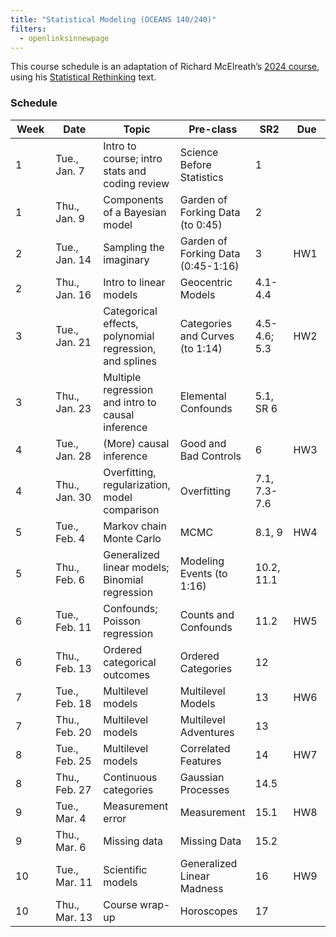 ```yaml
---
title: "Statistical Modeling (OCEANS 140/240)"
filters:
  - openlinksinnewpage
---
```


This course schedule is an adaptation of Richard McElreath's [2024 course](https://github.com/rmcelreath/stat_rethinking_2024), using his [Statistical Rethinking](https://xcelab.net/rm/) text. 


### Schedule

| Week | Date          | Topic                                                   | Pre-class                          | SR2          | Due |
|------------|------------|---------------|------------|------------|------------|
| 1    | Tue., Jan. 7  | Intro to course; intro stats and coding review          | Science Before Statistics          | 1            |     |
| 1    | Thu., Jan. 9  | Components of a Bayesian model                          | Garden of Forking Data (to 0:45)   | 2            |     |
| 2    | Tue., Jan. 14 | Sampling the imaginary                                  | Garden of Forking Data (0:45-1:16) | 3            | HW1 |
| 2    | Thu., Jan. 16 | Intro to linear models                                  | Geocentric Models                  | 4.1-4.4      |     |
| 3    | Tue., Jan. 21 | Categorical effects, polynomial regression, and splines | Categories and Curves (to 1:14)    | 4.5-4.6; 5.3 | HW2 |
| 3    | Thu., Jan. 23 | Multiple regression and intro to causal inference       | Elemental Confounds                | 5.1, SR 6    |     |
| 4    | Tue., Jan. 28 | (More) causal inference                                 | Good and Bad Controls              | 6            | HW3 |
| 4    | Thu., Jan. 30 | Overfitting, regularization, model comparison           | Overfitting                        | 7.1, 7.3-7.6 |     |
| 5    | Tue., Feb. 4  | Markov chain Monte Carlo                                | MCMC                               | 8.1, 9       | HW4 |
| 5    | Thu., Feb. 6  | Generalized linear models; Binomial regression          | Modeling Events (to 1:16)          | 10.2, 11.1   |     |
| 6    | Tue., Feb. 11 | Confounds; Poisson regression                           | Counts and Confounds               | 11.2         | HW5 |
| 6    | Thu., Feb. 13 | Ordered categorical outcomes                            | Ordered Categories                 | 12           |     |
| 7    | Tue., Feb. 18 | Multilevel models                                       | Multilevel Models                  | 13           | HW6 |
| 7    | Thu., Feb. 20 | Multilevel models                                       | Multilevel Adventures              | 13           |     |
| 8    | Tue., Feb. 25 | Multilevel models                                       | Correlated Features                | 14           | HW7 |
| 8    | Thu., Feb. 27 | Continuous categories                                   | Gaussian Processes                 | 14.5         |     |
| 9    | Tue., Mar. 4  | Measurement error                                       | Measurement                        | 15.1         | HW8 |
| 9    | Thu., Mar. 6  | Missing data                                            | Missing Data                       | 15.2         |     |
| 10   | Tue., Mar. 11 | Scientific models                                       | Generalized Linear Madness         | 16           | HW9 |
| 10   | Thu., Mar. 13 | Course wrap-up                                          | Horoscopes                         | 17           |     |

